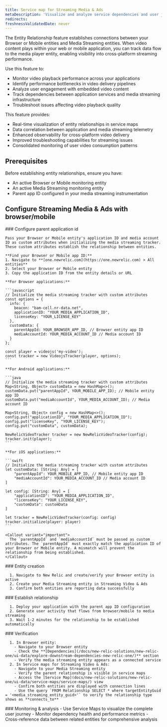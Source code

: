 ```yaml
---
title: Service map for Streaming Media & Ads
metaDescription: 'Visualize and analyze service dependencies and user journeys in New Relic.'
redirects:
freshnessValidatedDate: never
---
```


The Entity Relationship feature establishes connections between your Browser or Mobile entities and Media Streaming entities. When video content plays within your web or mobile application, you can track data flow to the media player entity, enabling visibility into cross-platform streaming performance.

Use this feature to:
  - Monitor video playback performance across your applications
  - Identify performance bottlenecks in video delivery pipelines
  - Analyze user engagement with embedded video content
  - Track dependencies between application services and media streaming infrastructure
  - Troubleshoot issues affecting video playback quality

This feature provides:
  - Real-time visualization of entity relationships in service maps
  - Data correlation between application and media streaming telemetry
  - Enhanced observability for cross-platform video delivery
  - Improved troubleshooting capabilities for streaming issues
  - Consolidated monitoring of user video consumption patterns

## Prerequisites

Before establishing entity relationships, ensure you have:
- An active Browser or Mobile monitoring entity
- An active Media Streaming monitoring entity
- Parent app ID configured in your media streaming instrumentation

## Configure Streaming Media & Ads with browser/mobile

<Steps>
  <Step>
    ### Configure parent application id

    Pass your Browser or Mobile entity's application ID and media account ID as custom attributes when initializing the media streaming tracker. These custom attributes establish the relationship between entities.

    **Find your Browser or Mobile app ID:**
    1. Navigate to **[one.newrelic.com](https://one.newrelic.com) > All entities**
    2. Select your Browser or Mobile entity
    3. Copy the application ID from the entity details or URL

    **For Browser applications:**

    ```javascript
    // Initialize the media streaming tracker with custom attributes
    const options = {
      info: {
        beacon: "bam-cell.nr-data.net",
        applicationID: "YOUR_MEDIA_APPLICATION_ID",
        licenseKey: "YOUR_LICENSE_KEY"
      },
      customData: {
        parentAppId: YOUR_BROWSER_APP_ID, // Browser entity app ID
        mediaAccountId: YOUR_MEDIA_ACCOUNT_ID // Media account ID
      }
    };

    const player = videojs('my-video');
    const tracker = new VideojsTracker(player, options);
    ```

    **For Android applications:**

    ```java
    // Initialize the media streaming tracker with custom attributes
    Map<String, Object> customData = new HashMap<>();
    customData.put("parentAppId", YOUR_MOBILE_APP_ID); // Mobile entity app ID
    customData.put("mediaAccountId", YOUR_MEDIA_ACCOUNT_ID); // Media account ID

    Map<String, Object> config = new HashMap<>();
    config.put("applicationID", "YOUR_MEDIA_APPLICATION_ID");
    config.put("licenseKey", "YOUR_LICENSE_KEY");
    config.put("customData", customData);

    NewRelicVideoTracker tracker = new NewRelicVideoTracker(config);
    tracker.init(player);
    ```

    **For iOS applications:**

    ```swift
    // Initialize the media streaming tracker with custom attributes
    let customData: [String: Any] = [
        "parentAppId": YOUR_MOBILE_APP_ID, // Mobile entity app ID
        "mediaAccountId": YOUR_MEDIA_ACCOUNT_ID // Media account ID
    ]

    let config: [String: Any] = [
        "applicationID": "YOUR_MEDIA_APPLICATION_ID",
        "licenseKey": "YOUR_LICENSE_KEY",
        "customData": customData
    ]

    let tracker = NewRelicVideoTracker(config: config)
    tracker.initialize(player: player)
    ```

    <Callout variant="important">
      The `parentAppId` and `mediaAccountId` must be passed as custom attributes. The `parentAppId` must exactly match the application ID of your Browser or Mobile entity. A mismatch will prevent the relationship from being established.
    </Callout>
  </Step>

  <Step>
    ### Entity creation

      1. Navigate to New Relic and create/verify your Browser entity is active
      2. Create your Media Streaming entity in Streaming Video & Ads
      3. Confirm both entities are reporting data successfully
  </Step>

  <Step>
    ### Establish relationship

      1. Deploy your application with the parent app ID configuration
      2. Generate user activity that flows from browser/mobile to media streaming
      3. Wait 1-2 minutes for the relationship to be established automatically
  </Step>

  <Step>
    ### Verification

      1. In Browser entity:
        - Navigate to your Browser entity
        - Check the **[Dependencies](/docs/new-relic-solutions/new-relic-one/ui-data/explore-downstream-dependencies-new-relic-one/)** section
        - Verify the media streaming entity appears as a connected service
      2. In Service maps for Streaming Video & Ads:
        - Navigate to your Media Streaming entity
        - Verify the parent relationship is visible in service maps
        - Access the [Service Map](docs/new-relic-solutions/new-relic-one/ui-data/service-maps/service-maps/) view
        - Confirm both entities are displayed with connection lines
        - Use the query `FROM Relationship SELECT * where targetEntityGuid = '<media_streaming_entity_guid>'` to verify the relationship type shows as **connects_to**
  </Step>

  <Step>
    ### Monitoring & analysis
      - Use Service Maps to visualize the complete user journey
      - Monitor dependency health and performance metrics
      - Cross-reference data between related entities for comprehensive analysis
  </Step>
</Steps>